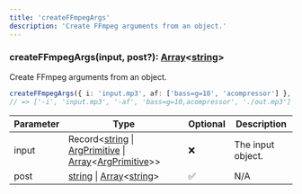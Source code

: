 ```yaml
---
title: 'createFFmpegArgs'
description: 'Create FFmpeg arguments from an object.'
---
```


### createFFmpegArgs(input, post?): [Array](https://developer.mozilla.org/en-US/docs/Web/JavaScript/Reference/Global_Objects/Array)\<[string](https://developer.mozilla.org/en-US/docs/Web/JavaScript/Reference/Global_Objects/String)>

Create FFmpeg arguments from an object.

```ts
createFFmpegArgs({ i: 'input.mp3', af: ['bass=g=10', 'acompressor'] }, './out.mp3');
// => ['-i', 'input.mp3', '-af', 'bass=g=10,acompressor', './out.mp3']
```

| Parameter | Type                                                                                                                                                                                                                                                                                                     | Optional | Description       |
| --------- | -------------------------------------------------------------------------------------------------------------------------------------------------------------------------------------------------------------------------------------------------------------------------------------------------------- | -------- | ----------------- |
| input     | Record\<[string](https://developer.mozilla.org/en-US/docs/Web/JavaScript/Reference/Global_Objects/String) \| [ArgPrimitive](/api/types/ArgPrimitive) \| [Array](https://developer.mozilla.org/en-US/docs/Web/JavaScript/Reference/Global_Objects/Array)\<[ArgPrimitive](/api/types/ArgPrimitive)>>       | ❌       | The input object. |
| post      | [string](https://developer.mozilla.org/en-US/docs/Web/JavaScript/Reference/Global_Objects/String) \| [Array](https://developer.mozilla.org/en-US/docs/Web/JavaScript/Reference/Global_Objects/Array)\<[string](https://developer.mozilla.org/en-US/docs/Web/JavaScript/Reference/Global_Objects/String)> | ✅       | N/A               |
